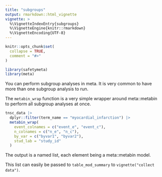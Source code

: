 ```yaml
---
title: "subgroups"
output: rmarkdown::html_vignette
vignette: >
  %\VignetteIndexEntry{subgroups}
  %\VignetteEngine{knitr::rmarkdown}
  %\VignetteEncoding{UTF-8}
---
```


```r
knitr::opts_chunk$set(
  collapse = TRUE,
  comment = "#>"
)
```

```r
library(safetymeta)
library(meta)
```

You can perform subgroup analyses in meta. It is very common to have more than
one subgroup analysis to run.

The `metabin_wrap` function is a very simple wrapper around meta::metabin
to perform all subgroup analyses at once.

```r
tnsc_data |>
  dplyr::filter(term_name == "myocardial_infarction") |>
  metabin_wrap(
    event_colnames = c("event_e", "event_c"),
    n_colnames = c("n_e", "n_c"),
    by_var = c("byvar1", "byvar2"),
    stud_lab = "study_id"
  )
```

The output is a named list, each element being a meta::metabin model.

This list can easily be passed to `table_mod_summary` to `vignette("collect data")`.
